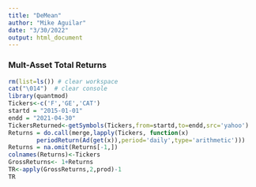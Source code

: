 ```yaml
---
title: "DeMean"
author: "Mike Aguilar"
date: "3/30/2022"
output: html_document
---
```


### Mult-Asset Total Returns
```r
rm(list=ls()) # clear workspace
cat("\014")  # clear console
library(quantmod)
Tickers<-c('F','GE','CAT')
startd = "2015-01-01"
endd = "2021-04-30"
TickersReturned<-getSymbols(Tickers,from=startd,to=endd,src='yahoo')
Returns = do.call(merge,lapply(Tickers, function(x) 
        periodReturn(Ad(get(x)),period='daily',type='arithmetic')))
Returns = na.omit(Returns[-1,])
colnames(Returns)<-Tickers
GrossReturns<- 1+Returns
TR<-apply(GrossReturns,2,prod)-1
TR
```

